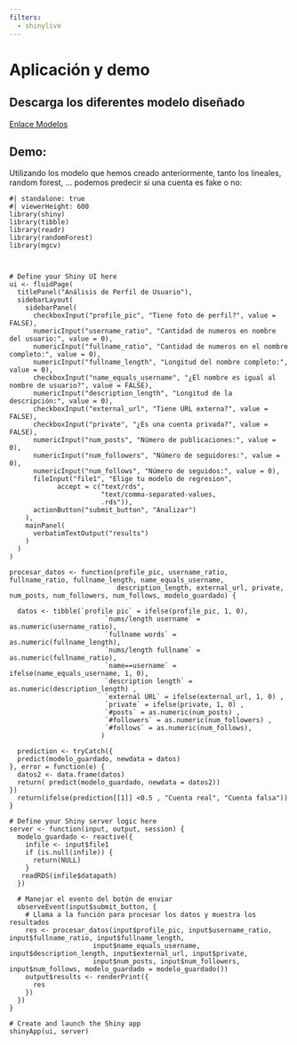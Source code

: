 ```yaml
---
filters:
  - shinylive
---
```


# Aplicación y demo

## Descarga los diferentes modelo diseñado

[Enlace Modelos](/)

## Demo:

Utilizando los modelo que hemos creado anteriormente, tanto los lineales, random forest, ... podemos predecir si una cuenta es fake o no:

```shinylive-r
#| standalone: true
#| viewerHeight: 600
library(shiny)
library(tibble)
library(readr)
library(randomForest)
library(mgcv)



# Define your Shiny UI here
ui <- fluidPage(
  titlePanel("Análisis de Perfil de Usuario"),
  sidebarLayout(
    sidebarPanel(
      checkboxInput("profile_pic", "Tiene foto de perfil?", value = FALSE),
      numericInput("username_ratio", "Cantidad de numeros en nombre del usuario:", value = 0),
      numericInput("fullname_ratio", "Cantidad de numeros en el nombre completo:", value = 0),
      numericInput("fullname_length", "Longitud del nombre completo:", value = 0),
      checkboxInput("name_equals_username", "¿El nombre es igual al nombre de usuario?", value = FALSE),
      numericInput("description_length", "Longitud de la descripción:", value = 0),
      checkboxInput("external_url", "Tiene URL externa?", value = FALSE),
      checkboxInput("private", "¿Es una cuenta privada?", value = FALSE),
      numericInput("num_posts", "Número de publicaciones:", value = 0),
      numericInput("num_followers", "Número de seguidores:", value = 0),
      numericInput("num_follows", "Número de seguidos:", value = 0),
      fileInput("file1", "Elige tu modelo de regresion",
            accept = c("text/rds",
                       "text/comma-separated-values,
                       .rds")),
      actionButton("submit_button", "Analizar")
    ),
    mainPanel(
      verbatimTextOutput("results")
    )
  )
)

procesar_datos <- function(profile_pic, username_ratio, fullname_ratio, fullname_length, name_equals_username,
                           description_length, external_url, private, num_posts, num_followers, num_follows, modelo_guardado) {

  datos <- tibble(`profile pic` = ifelse(profile_pic, 1, 0),
                        `nums/length username` = as.numeric(username_ratio),
                        `fullname words` = as.numeric(fullname_length),
                        `nums/length fullname` = as.numeric(fullname_ratio),
                        `name==username` = ifelse(name_equals_username, 1, 0),
                        `description length` = as.numeric(description_length) ,
                        `external URL` = ifelse(external_url, 1, 0) ,
                        `private` = ifelse(private, 1, 0) ,
                        `#posts` = as.numeric(num_posts) ,
                        `#followers` = as.numeric(num_followers) ,
                        `#follows` = as.numeric(num_follows),
                       )
  
  prediction <- tryCatch({
  predict(modelo_guardado, newdata = datos)
}, error = function(e) {
  datos2 <- data.frame(datos)
  return( predict(modelo_guardado, newdata = datos2))
})
  return(ifelse(prediction[[1]] <0.5 , "Cuenta real", "Cuenta falsa"))
}

# Define your Shiny server logic here
server <- function(input, output, session) {
  modelo_guardado <- reactive({
    infile <- input$file1
    if (is.null(infile)) {
      return(NULL)
    }
   readRDS(infile$datapath)
  })
  
  # Manejar el evento del botón de enviar
  observeEvent(input$submit_button, {
    # Llama a la función para procesar los datos y muestra los resultados
    res <- procesar_datos(input$profile_pic, input$username_ratio, input$fullname_ratio, input$fullname_length,
                     input$name_equals_username, input$description_length, input$external_url, input$private,
                     input$num_posts, input$num_followers, input$num_follows, modelo_guardado = modelo_guardado())
    output$results <- renderPrint({
      res
    })
  })
}

# Create and launch the Shiny app
shinyApp(ui, server)
```
